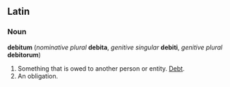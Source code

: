==Latin==

===Noun===
'''debitum''' (''nominative plural'' '''debita''', ''genitive singular'' '''debiti''', ''genitive plural'' '''debitorum''')

#Something that is owed to another person or entity.  [[Debt]].
#An obligation.